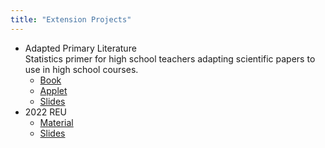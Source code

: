 ```yaml
---
title: "Extension Projects"
---
```



- Adapted Primary Literature    
Statistics primer for high school teachers adapting scientific papers to use in high school courses. 
    - [Book](srvanderplas.github.io/Extension-APL)
    - [Applet](http://shiny.srvanderplas.com/APL)
    - [Slides](srvanderplas.github.io/Presentations/2021-Extension-APL/)

- 2022 REU
    - [Material](2022-Extension-REU.html)
    - [Slides](docs/2022-Extension-REU-slides.html)
